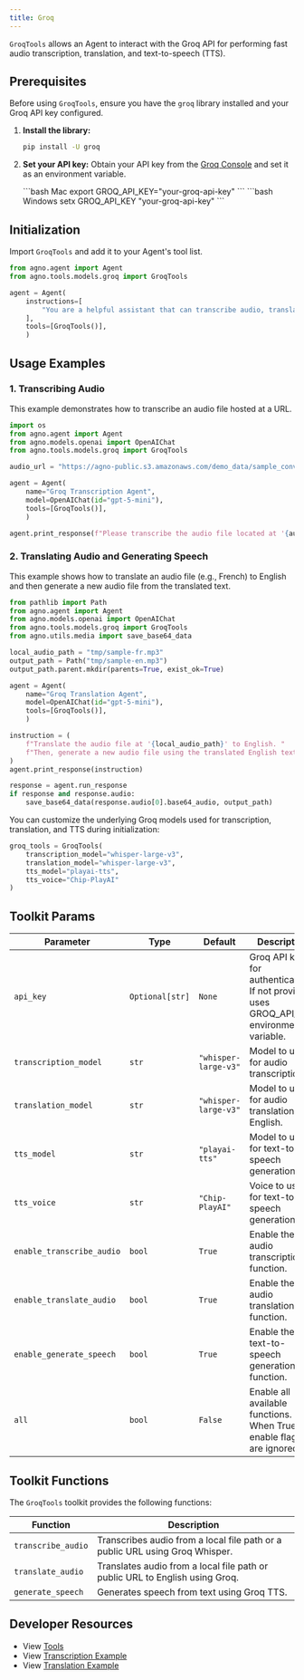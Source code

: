 ```yaml
---
title: Groq
---
```


`GroqTools` allows an Agent to interact with the Groq API for performing fast audio transcription, translation, and text-to-speech (TTS).

## Prerequisites

Before using `GroqTools`, ensure you have the `groq` library installed and your Groq API key configured.

1.  **Install the library:**
    ```bash
    pip install -U groq
    ```

2.  **Set your API key:** Obtain your API key from the [Groq Console](https://console.groq.com/keys) and set it as an environment variable.

    <CodeGroup>
    ```bash Mac
    export GROQ_API_KEY="your-groq-api-key"
    ```
    ```bash Windows
    setx GROQ_API_KEY "your-groq-api-key"
    ```
    </CodeGroup>

## Initialization

Import `GroqTools` and add it to your Agent's tool list.

```python
from agno.agent import Agent
from agno.tools.models.groq import GroqTools

agent = Agent(
    instructions=[
        "You are a helpful assistant that can transcribe audio, translate text and generate speech."
    ],
    tools=[GroqTools()],
    )
```



## Usage Examples

### 1. Transcribing Audio

This example demonstrates how to transcribe an audio file hosted at a URL.

```python transcription_agent.py
import os
from agno.agent import Agent
from agno.models.openai import OpenAIChat
from agno.tools.models.groq import GroqTools

audio_url = "https://agno-public.s3.amazonaws.com/demo_data/sample_conversation.wav"

agent = Agent(
    name="Groq Transcription Agent",
    model=OpenAIChat(id="gpt-5-mini"),
    tools=[GroqTools()],
    )

agent.print_response(f"Please transcribe the audio file located at '{audio_url}'")
```

### 2. Translating Audio and Generating Speech

This example shows how to translate an audio file (e.g., French) to English and then generate a new audio file from the translated text.

```python translation_agent.py
from pathlib import Path
from agno.agent import Agent
from agno.models.openai import OpenAIChat
from agno.tools.models.groq import GroqTools
from agno.utils.media import save_base64_data

local_audio_path = "tmp/sample-fr.mp3"
output_path = Path("tmp/sample-en.mp3")
output_path.parent.mkdir(parents=True, exist_ok=True)

agent = Agent(
    name="Groq Translation Agent",
    model=OpenAIChat(id="gpt-5-mini"),
    tools=[GroqTools()],
    )

instruction = (
    f"Translate the audio file at '{local_audio_path}' to English. "
    f"Then, generate a new audio file using the translated English text."
)
agent.print_response(instruction)

response = agent.run_response
if response and response.audio:
    save_base64_data(response.audio[0].base64_audio, output_path)
```
You can customize the underlying Groq models used for transcription, translation, and TTS during initialization:

```python
groq_tools = GroqTools(
    transcription_model="whisper-large-v3",
    translation_model="whisper-large-v3",
    tts_model="playai-tts",
    tts_voice="Chip-PlayAI"
)
```

## Toolkit Params

| Parameter                | Type           | Default                | Description                                                                                   |
| ------------------------ | -------------- | ---------------------- | --------------------------------------------------------------------------------------------- |
| `api_key`                | `Optional[str]`| `None`                 | Groq API key for authentication. If not provided, uses GROQ_API_KEY environment variable.   |
| `transcription_model`    | `str`          | `"whisper-large-v3"`   | Model to use for audio transcription.                                                        |
| `translation_model`      | `str`          | `"whisper-large-v3"`   | Model to use for audio translation to English.                                               |
| `tts_model`              | `str`          | `"playai-tts"`         | Model to use for text-to-speech generation.                                                  |
| `tts_voice`              | `str`          | `"Chip-PlayAI"`        | Voice to use for text-to-speech generation.                                                  |
| `enable_transcribe_audio`| `bool`         | `True`                 | Enable the audio transcription function.                                                     |
| `enable_translate_audio` | `bool`         | `True`                 | Enable the audio translation function.                                                       |
| `enable_generate_speech` | `bool`         | `True`                 | Enable the text-to-speech generation function.                                               |
| `all`                    | `bool`         | `False`                | Enable all available functions. When True, all enable flags are ignored.                     |

## Toolkit Functions

The `GroqTools` toolkit provides the following functions:

| Function           | Description                                                                   |
| ------------------ | ----------------------------------------------------------------------------- |
| `transcribe_audio` | Transcribes audio from a local file path or a public URL using Groq Whisper.  |
| `translate_audio`  | Translates audio from a local file path or public URL to English using Groq. |
| `generate_speech`  | Generates speech from text using Groq TTS. |

## Developer Resources

- View [Tools](https://github.com/agno-agi/agno/blob/main/libs/agno/agno/tools/models/groq.py)
- View [Transcription Example](https://github.com/agno-agi/agno/tree/v2.0/cookbook/models/groq/transcription_agent.py)
- View [Translation Example](https://github.com/agno-agi/agno/tree/v2.0/cookbook/models/groq/translation_agent.py)

